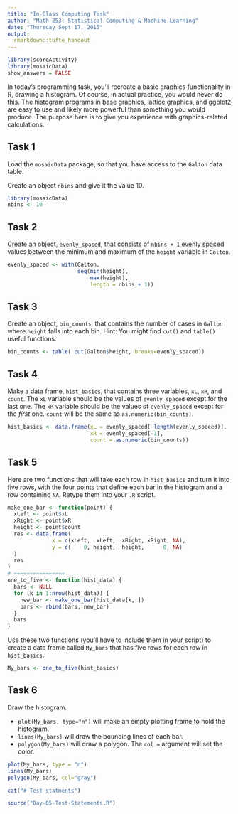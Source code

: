 ```yaml
---
title: "In-Class Computing Task"
author: "Math 253: Statistical Computing & Machine Learning"
date: "Thursday Sept 17, 2015"
output: 
  rmarkdown::tufte_handout
---
```


```r
library(scoreActivity)
library(mosaicData)
show_answers = FALSE
```

In today's programming task, you'll recreate a basic graphics functionality in R, drawing a histogram.  Of course, in actual practice, you would never do this.  The histogram programs in base graphics, lattice graphics, and ggplot2 are easy to use and likely more powerful than something you would produce.  The purpose here is to give you experience with graphics-related calculations.

## Task 1

Load the `mosaicData` package, so that you have access to the `Galton` data table.

Create an object `nbins` and give it the value 10.

```r
library(mosaicData)
nbins <- 10
```

## Task 2

Create an object, `evenly_spaced`, that consists of `nbins + 1` evenly spaced values between the minimum and maximum of the `height` variable in `Galton`.

```r
evenly_spaced <- with(Galton, 
                      seq(min(height), 
                          max(height), 
                          length = nbins + 1))
```

## Task 3

Create an object, `bin_counts`, that contains the number of cases in `Galton` where `height` falls into each bin.  Hint: You might find `cut()` and `table()` useful functions.

```r
bin_counts <- table( cut(Galton$height, breaks=evenly_spaced))
```

## Task 4

Make a data frame, `hist_basics`, that contains three variables, `xL`, `xR`, and `count`.  The `xL` variable should be the values of `evenly_spaced` except for the last one. The `xR` variable should be the values of `evenly_spaced` except for the *first* one.  `count` will be the same as `as.numeric(bin_counts)`. 

```r
hist_basics <- data.frame(xL = evenly_spaced[-length(evenly_spaced)],
                          xR = evenly_spaced[-1],
                          count = as.numeric(bin_counts))
```

\newpage

## Task 5

Here are two functions that will take each row in `hist_basics` and turn it into five rows, with the four points that define each bar in the histogram and a row containing `NA`.  Retype them into your `.R` script.

```r
make_one_bar <- function(point) {
  xLeft <- point$xL
  xRight <- point$xR
  height <- point$count
  res <- data.frame(
              x = c(xLeft,  xLeft,  xRight, xRight, NA),
              y = c(    0, height,  height,      0, NA)
  )
  res
}
# ================
one_to_five <- function(hist_data) {
  bars <- NULL
  for (k in 1:nrow(hist_data)) {
    new_bar <- make_one_bar(hist_data[k, ])
    bars <- rbind(bars, new_bar)
  }
  bars
}
```

Use these two functions (you'll have to include them in your script) to create a data frame called `My_bars` that has five rows for each row in `hist_basics`.

```r
My_bars <- one_to_five(hist_basics)
```

## Task 6

Draw the histogram.

* `plot(My_bars, type="n")` will make an empty plotting frame to hold the histogram.
* `lines(My_bars)` will draw the bounding lines of each bar.
* `polygon(My_bars)` will draw a polygon.  The `col = ` argument will set the color.

```r
plot(My_bars, type = "n")
lines(My_bars)
polygon(My_bars, col="gray")
```

```r
cat("# Test statments")
```

```r
source("Day-05-Test-Statements.R")
```
